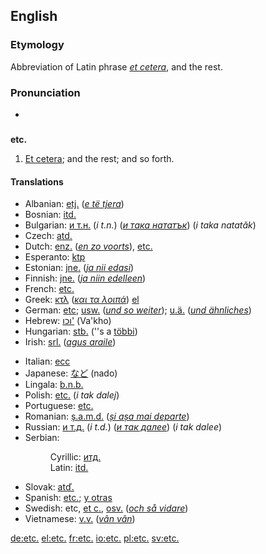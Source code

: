 ==English==

{{rank|private|dinner|command|770|etc.|broke|waiting|political}}

{{wikipediaAlt|Et cetera}}
===Etymology===
Abbreviation of Latin phrase ''[[et cetera]]'', and the rest.

===Pronunciation===
*{{audio|en-us-etc.ogg|Audio (US)}}

==={{abbreviation}}===
'''etc.'''
# [[et cetera|Et cetera]]; and the rest; and so forth.

====Translations====
{{top}}
*Albanian: [[etj.]] (''[[e të tjera]]'')
*Bosnian: [[itd.]]
*Bulgarian: [[и т.н.]] (''i t.n.'') (''[[и така нататък]]'') (''i taka natatăk'')
*Czech: [[atd.]]
*Dutch: [[enz.]] (''[[en zo voorts]]''), [[etc.]]
*Esperanto: [[ktp]]
*Estonian: [[jne.]] (''[[ja nii edasi]]'')
*Finnish: [[jne.]] (''[[ja niin edelleen]]'')
*French: [[etc.]]
*Greek: [[κτλ]] (''[[και τα λοιπά]]'') [[:el:κτλ|el]]
*German: [[etc]]; [[usw.]] (''[[und so weiter]]''); [[u.ä.]] (''[[und ähnliches]]'')
*Hebrew: [[וכו']] (Va'kho)
*Hungarian: [[stb.]] (''s a [[többi]])
*Irish: [[srl.]] (''[[agus araile]]'')
{{mid}}
*Italian: [[ecc]]
*Japanese: [[など]] (nado)
*Lingala: [[b.n.b.]]
*Polish: [[etc.]]  (''i tak dalej'')
*Portuguese: [[etc.]]
*Romanian: [[ș.a.m.d.]] (''[[și așa mai departe]]'')
*Russian: [[и т.д.]] (''i t.d.'') (''[[и так далее]]'') (''i tak dalee'')
*Serbian:
*:Cyrillic: [[итд.]]
*:Latin: [[itd.]]
*Slovak: [[atď.]]
*Spanish: [[etc.]]; [[y otras]]
*Swedish: etc, [[et c.]], [[osv.]] (''[[och så vidare]]'')
*Vietnamese: [[v.v.]] (''[[vân vân]]'')
{{bottom}}

[[de:etc.]]
[[el:etc.]]
[[fr:etc.]]
[[io:etc.]]
[[pl:etc.]]
[[sv:etc.]]